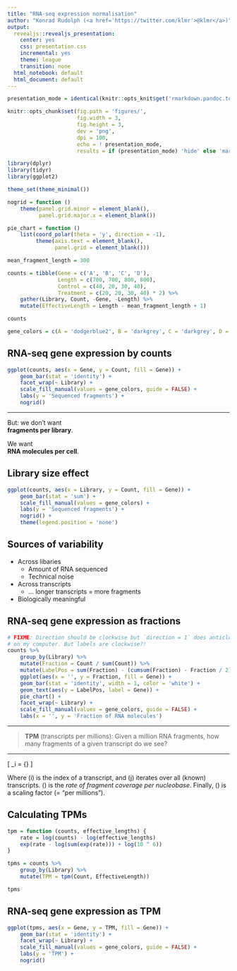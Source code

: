 ```yaml
---
title: "RNA-seq expression normalisation"
author: "Konrad Rudolph (<a href='https://twitter.com/klmr'>@klmr</a>)"
output:
  revealjs::revealjs_presentation:
    center: yes
    css: presentation.css
    incremental: yes
    theme: league
    transition: none
  html_notebook: default
  html_document: default
---
```


```r
presentation_mode = identical(knitr::opts_knit$get('rmarkdown.pandoc.to'), 'revealjs')

knitr::opts_chunk$set(fig.path = 'figures/',
                      fig.width = 3,
                      fig.height = 3,
                      dev = 'png',
                      dpi = 100,
                      echo = ! presentation_mode,
                      results = if (presentation_mode) 'hide' else 'markup')
```

```r
library(dplyr)
library(tidyr)
library(ggplot2)
```

```r
theme_set(theme_minimal())

nogrid = function ()
    theme(panel.grid.minor = element_blank(),
          panel.grid.major.x = element_blank())

pie_chart = function ()
    list(coord_polar(theta = 'y', direction = -1),
         theme(axis.text = element_blank(),
               panel.grid = element_blank()))
```

```r
mean_fragment_length = 300

counts = tibble(Gene = c('A', 'B', 'C', 'D'),
                Length = c(700, 700, 800, 800),
                Control = c(40, 20, 30, 40),
                Treatment = c(20, 20, 30, 40) * 2) %>%
    gather(Library, Count, -Gene, -Length) %>%
    mutate(EffectiveLength = Length - mean_fragment_length + 1)

counts

gene_colors = c(A = 'dodgerblue2', B = 'darkgrey', C = 'darkgrey', D = 'darkgrey')
```

## RNA-seq gene expression by counts

```r
ggplot(counts, aes(x = Gene, y = Count, fill = Gene)) +
    geom_bar(stat = 'identity') +
    facet_wrap(~ Library) +
    scale_fill_manual(values = gene_colors, guide = FALSE) +
    labs(y = 'Sequenced fragments') +
    nogrid()
```

---

But: we don’t want  
<span class="em">**fragments per library**</span>.

We want  
<span class="em">**RNA molecules per cell**</span>.

## Library size effect

```r
ggplot(counts, aes(x = Library, y = Count, fill = Gene)) +
    geom_bar(stat = 'sum') +
    scale_fill_manual(values = gene_colors) +
    labs(y = 'Sequenced fragments') +
    nogrid() +
    theme(legend.position = 'none')
```

## Sources of variability

* Across libaries
    * Amount of RNA sequenced
    * Technical noise
* Across transcripts
    * … longer transcripts = more fragments
* <span class="em">Biologically meaningful</em>

## RNA-seq gene expression as fractions

```r
# FIXME: Direction should be clockwise but `direction = 1` does anticlockwise
# on my computer. But labels are clockwise?!
counts %>%
    group_by(Library) %>%
    mutate(Fraction = Count / sum(Count)) %>%
    mutate(LabelPos = sum(Fraction) - (cumsum(Fraction) - Fraction / 2)) %>%
    ggplot(aes(x = '', y = Fraction, fill = Gene)) +
    geom_bar(stat = 'identity', width = 1, color = 'white') +
    geom_text(aes(y = LabelPos, label = Gene)) +
    pie_chart() +
    facet_wrap(~ Library) +
    scale_fill_manual(values = gene_colors, guide = FALSE) +
    labs(x = '', y = 'Fraction of RNA molecules')
```

---

> **TPM** (transcripts per millions):
> Given a million RNA fragments, how many fragments of a given transcript do we see?

---

\[
\large
\text{TPM}_\color{red}i =
    {\color{dodgerblue}{\frac{x_\color{red}i}{{l_\text{eff}}_\color{red}i}}}
    \cdot
    \frac{1}{\sum_\color{tomato}j \color{dodgerblue}{\frac{x_\color{tomato}j}{{l_\text{eff}}_\color{tomato}j}}}
    \cdot
    \color{darkcyan}{10^6}
\]

Where \(\color{red}i\) is the index of a transcript, and \(\color{tomato}j\) iterates over all (known) transcripts. \(\color{dodgerblue}{\frac{x_k}{{l_\text{eff}}_k}}\) is the *rate of fragment coverage per nucleobase*. Finally, \(\color{darkcyan}{10^6}\) is a scaling factor (= “per millions”).

## Calculating TPMs

```r
tpm = function (counts, effective_lengths) {
    rate = log(counts) - log(effective_lengths)
    exp(rate - log(sum(exp(rate))) + log(10 ^ 6))
}
```

```r
tpms = counts %>%
    group_by(Library) %>%
    mutate(TPM = tpm(Count, EffectiveLength))

tpms
```

## RNA-seq gene expression as TPM

```r
ggplot(tpms, aes(x = Gene, y = TPM, fill = Gene)) +
    geom_bar(stat = 'identity') +
    facet_wrap(~ Library) +
    scale_fill_manual(values = gene_colors, guide = FALSE) +
    labs(y = 'TPM') +
    nogrid()
```
